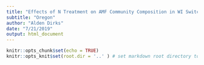 ```yaml
---
title: "Effects of N Treatment on AMF Community Composition in WI Switchgrass Cropping Systems"
subtitle: "Oregon"
author: "Alden Dirks"
date: "7/21/2019"
output: html_document
---
```


```r
knitr::opts_chunk$set(echo = TRUE)
knitr::opts_knit$set(root.dir = '..' ) # set markdown root directory to project root
```
